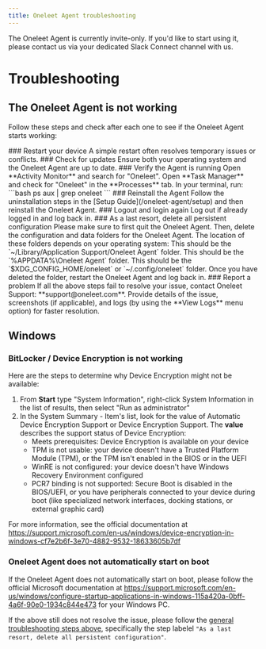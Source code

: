 ```yaml
---
title: Oneleet Agent troubleshooting
---
```



<Callout type="warning">
  The Oneleet Agent is currently invite-only. If you'd like to start using it, please contact us via your dedicated Slack Connect channel with us.
</Callout>

# Troubleshooting

## The Oneleet Agent is not working

Follow these steps and check after each one to see if the Oneleet Agent starts working:

<Steps>
### Restart your device
A simple restart often resolves temporary issues or conflicts.
### Check for updates
Ensure both your operating system and the Oneleet Agent are up to date.
### Verify the Agent is running
<Tabs items={['macOS', 'Windows', 'Linux']}>
  <Tabs.Tab>Open **Activity Monitor** and search for "Oneleet".</Tabs.Tab>
  <Tabs.Tab>Open **Task Manager** and check for "Oneleet" in the **Processes** tab.</Tabs.Tab>
  <Tabs.Tab>
  In your terminal, run:
  ```bash
  ps aux | grep oneleet
  ```
  </Tabs.Tab>
</Tabs>
### Reinstall the Agent
Follow the uninstallation steps in the [Setup Guide](/oneleet-agent/setup) and then reinstall the Oneleet Agent.
### Logout and login again
Log out if already logged in and log back in.
### As a last resort, delete all persistent configuration
Please make sure to first quit the Oneleet Agent. Then, delete the configuration and data folders for the Oneleet Agent. The location of these folders depends on your operating system:
<Tabs items={['macOS', 'Windows', 'Linux']}>
  <Tabs.Tab>This should be the `~/Library/Application Support/Oneleet Agent` folder.</Tabs.Tab>
  <Tabs.Tab>This should be the `%APPDATA%\Oneleet Agent` folder.</Tabs.Tab>
  <Tabs.Tab>This should be the `$XDG_CONFIG_HOME/oneleet` or `~/.config/oneleet` folder.</Tabs.Tab>
</Tabs>
Once you have deleted the folder, restart the Oneleet Agent and log back in.
### Report a problem
If all the above steps fail to resolve your issue, contact Oneleet Support: **support@oneleet.com**. Provide details of the issue, screenshots (if applicable), and logs (by using the **View Logs** menu option) for faster resolution.
</Steps>

## Windows

### BitLocker / Device Encryption is not working

Here are the steps to determine why Device Encryption might not be available:

1. From **Start** type "System Information", right-click System Information in the list of results, then select "Run as administrator"
2. In the System Summary - Item's list, look for the value of Automatic Device Encryption Support or Device Encryption Support. The **value** describes the support status of Device Encryption:
    - Meets prerequisites: Device Encryption is available on your device
    - TPM is not usable: your device doesn't have a Trusted Platform Module (TPM), or the TPM isn't enabled in the BIOS or in the UEFI
    - WinRE is not configured: your device doesn't have Windows Recovery Environment configured
    - PCR7 binding is not supported: Secure Boot is disabled in the BIOS/UEFI, or you have peripherals connected to your device during boot (like specialized network interfaces, docking stations, or external graphic card)

For more information, see the official documentation at https://support.microsoft.com/en-us/windows/device-encryption-in-windows-cf7e2b6f-3e70-4882-9532-18633605b7df

### Oneleet Agent does not automatically start on boot

If the Oneleet Agent does not automatically start on boot, please follow the official Microsoft documentation at https://support.microsoft.com/en-us/windows/configure-startup-applications-in-windows-115a420a-0bff-4a6f-90e0-1934c844e473 for your Windows PC.

If the above still does not resolve the issue, please follow the [general troubleshooting steps above](#the-oneleet-agent-is-not-working), specifically the step labelel `"As a last resort, delete all persistent configuration"`.
